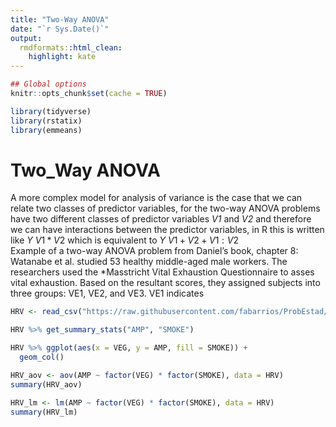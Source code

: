 ```yaml
---
title: "Two-Way ANOVA"
date: "`r Sys.Date()`"
output:
  rmdformats::html_clean:
    highlight: kate
---
```

```r
## Global options
knitr::opts_chunk$set(cache = TRUE)
```

```r
library(tidyverse)
library(rstatix)
library(emmeans)
```

# Two_Way ANOVA

A more complex model for analysis of variance is the case that we can relate two classes of predictor variables, for the two-way ANOVA problems have two different classes of predictor variables *V1* and *V2* and therefore we can have interactions between the predictor variables, in R this is written like $Y ~ V1 * V2$ which is equivalent to $Y ~ V1 + V2 + V1:V2$   
Example of a two-way ANOVA problem from Daniel's book, chapter 8: Watanabe et al. studied 53 healthy middle-aged male workers. The researchers used the *Masstricht Vital Exhaustion Questionnaire to asses vital exhaustion. Based on the resultant scores, they assigned subjects into three groups: VE1, VE2, and VE3. VE1 indicates 

```r
HRV <- read_csv("https://raw.githubusercontent.com/fabarrios/ProbEstad/master/DataSets/ch08_all/REV_C08_17.csv", show_col_types = FALSE)

HRV %>% get_summary_stats("AMP", "SMOKE")

HRV %>% ggplot(aes(x = VEG, y = AMP, fill = SMOKE)) +
  geom_col()

HRV_aov <- aov(AMP ~ factor(VEG) * factor(SMOKE), data = HRV)
summary(HRV_aov)

HRV_lm <- lm(AMP ~ factor(VEG) * factor(SMOKE), data = HRV)
summary(HRV_lm)
```

